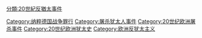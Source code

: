{{Commonscat|The Holocaust}}
{{Catmore}}

{{DEFAULTSORT:Holocaust}}
[[Category:纳粹德国战争罪行|Category:纳粹德国战争罪行]]
[[Category:屠杀犹太人事件|Category:屠杀犹太人事件]]
[[Category:20世纪欧洲屠杀事件|Category:20世纪欧洲屠杀事件]]
[[Category:20世纪欧洲犹太史|Category:20世纪欧洲犹太史]]
[[分類:20世紀反猶太事件|分類:20世紀反猶太事件]]
[[Category:欧洲反犹太主义|Category:欧洲反犹太主义]]